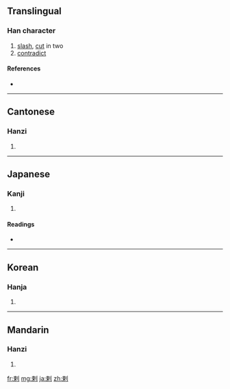 {{also|刺}}
==Translingual==

===Han character===
{{Han char|rn=18|rad=刀|as=07|sn=9|four=5290<sub>0</sub>|canj=木中中弓 (DLLN)}}

# [[slash]], [[cut]] in two
# [[contradict]]

====References====
* {{Han ref|kx=0140.140|dkj=02010|dj=0318.050|hdz=10339.060|uh=524C|ud=21068|bh=AB66|bd=43878}}

----

==Cantonese==

===Hanzi===
{{yue-hanzi|jyut=|y=laat6}}

# {{defn|Cantonese|sort=刀07}}

----

==Japanese==

===Kanji===
{{ja-kanji|grade=|rs=刀07}}

# {{defn|Japanese|sort=刀07}}

====Readings====
* {{ja-readings|on=[[らつ]] (ratsu)|kun=[[もとる]] (motoru)}}

----

==Korean==

===Hanja===
{{ko-hanja|hangeul=[[랄]]|rv=ral|mr=ral}}

# {{defn|Korean|sort=刀07}}

----

==Mandarin==

===Hanzi===
{{cmn-hanzi|pin=[[là]] ([[la4]])|wg=la<sup>4</sup>}}

# {{defn|Mandarin|sort=刀07}}

[[fr:剌]]
[[mg:剌]]
[[ja:剌]]
[[zh:剌]]